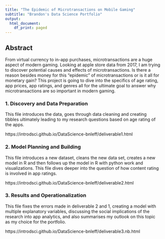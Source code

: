 ```yaml
---
title: "The Epidemic of Microtransactions on Mobile Gaming"
subtitle: "Brandon's Data Science Portfolio"
output:
  html_document:
    df_print: paged
---
```


## Abstract

From virtual currency to in-app purchases, microtransactions are a huge aspect of modern gaming. Looking at apple store data from 2017, I am trying to discover potential causes and effects of microtransactions. Is there a reason besides money for this "epidemic" of microtransactions or is it all for monetary gain? This project is going to dive into the specifics of age rating, app prices, app ratings, and genres all for the ultimate goal to answer why microtransactions are so important in modern gaming.

### 1. Discovery and Data Preparation

This file introduces the data, goes through data cleaning and creating tibbles ultimately leading to my research questions based on age rating of the apps.

https://introdsci.github.io/DataScience-bnleff/deliverable1.html

### 2. Model Planning and Building

This file introduces a new dataset, cleans the new data set, creates a new model in R and then follows up the model in R with python work and visualizations. This file dives deeper into the question of how content rating is involved in app ratings.

https://introdsci.github.io/DataScience-bnleff/deliverable2.html

### 3. Results and Operationalization

This file fixes the errors made in deliverable 2 and 1, creating a model with multiple explanatory variables, discussing the social implications of the research into app analytics, and also summarises my outlook on this topic as my choice for the portfolio.

https://introdsci.github.io/DataScience-bnleff/deliverable3.nb.html

